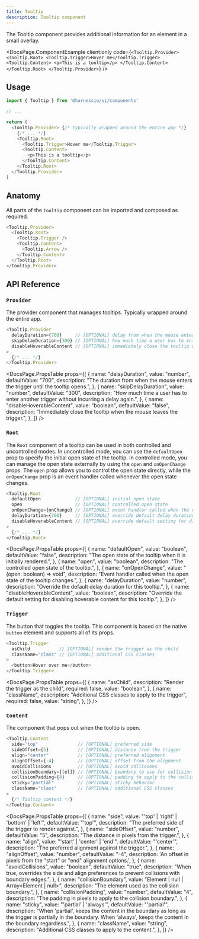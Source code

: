 ```yaml
---
title: Tooltip
description: Tooltip component
---
```


The Tooltip component provides additional information for an element in a small overlay.


<DocsPage.ComponentExample
  client:only
  code={`<Tooltip.Provider>
    <Tooltip.Root>
        <Tooltip.Trigger>Hover me</Tooltip.Trigger>
        <Tooltip.Content>
            <p>This is a tooltip</p>
        </Tooltip.Content>
    </Tooltip.Root>
</Tooltip.Provider>`}
/>

## Usage

```typescript jsx
import { Tooltip } from '@harnessio/ui/components'

// ...

return (
  <Tooltip.Provider> {/* typically wrapped around the entire app */}
    {/* ... */}
    <Tooltip.Root>
      <Tooltip.Trigger>Hover me</Tooltip.Trigger>
      <Tooltip.Content>
        <p>This is a tooltip</p>
      </Tooltip.Content>
    </Tooltip.Root>
  </Tooltip.Provider>
)
```

## Anatomy

All parts of the `Tooltip` component can be imported and composed as required.

```typescript jsx
<Tooltip.Provider>
  <Tooltip.Root>
    <Tooltip.Trigger />
    <Tooltip.Content>
      <Tooltip.Arrow />
    </Tooltip.Content>
  </Tooltip.Root>
</Tooltip.Provider>
```

## API Reference

### `Provider`

The provider component that manages tooltips. Typically wrapped around the entire app.

```typescript jsx
<Tooltip.Provider
  delayDuration={700}     // [OPTIONAL] delay from when the mouse enters until the tooltip opens
  skipDelayDuration={300} // [OPTIONAL] how much time a user has to enter another trigger without incurring a delay again
  disableHoverableContent // [OPTIONAL] immediately close the tooltip when the mouse leaves the trigger
>
  {/* ... */}
</Tooltip.Provider>
```

<DocsPage.PropsTable
  props={[
    {
      name: "delayDuration",
      value: "number",
      defaultValue: "700",
      description:
        "The duration from when the mouse enters the trigger until the tooltip opens.",
    },
    {
      name: "skipDelayDuration",
      value: "number",
      defaultValue: "300",
      description:
        "How much time a user has to enter another trigger without incurring a delay again.",
    },
    {
      name: "disableHoverableContent",
      value: "boolean",
      defaultValue: "false",
      description:
        "Immediately close the tooltip when the mouse leaves the trigger.",
    },
  ]}
/>

### `Root`

The `Root` component of a tooltip can be used in both controlled and uncontrolled modes. In uncontrolled mode, you can
use the `defaultOpen` prop to specify the initial open state of the tooltip. In controlled mode, you can manage the open
state externally by using the `open` and `onOpenChange` props. The `open` prop allows you to control the open state
directly, while the `onOpenChange` prop is an event handler called whenever the open state changes.

```typescript jsx
<Tooltip.Root
  defaultOpen             // [OPTIONAL] initial open state
  open                    // [OPTIONAL] controlled open state
  onOpenChange={onChange} // [OPTIONAL] event handler called when the open state changes
  delayDuration={700}     // [OPTIONAL] override default delay duration
  disableHoverableContent // [OPTIONAL] override default setting for disabling hoverable content
>
  {/* ... */}
</Tooltip.Root>
```

<DocsPage.PropsTable
  props={[
    {
      name: "defaultOpen",
      value: "boolean",
      defaultValue: "false",
      description:
        "The open state of the tooltip when it is initially rendered.",
    },
    {
      name: "open",
      value: "boolean",
      description: "The controlled open state of the tooltip.",
    },
    {
      name: "onOpenChange",
      value: "(open: boolean) => void",
      description:
        "Event handler called when the open state of the tooltip changes.",
    },
    {
      name: "delayDuration",
      value: "number",
      description: "Override the default delay duration for this tooltip.",
    },
    {
      name: "disableHoverableContent",
      value: "boolean",
      description:
        "Override the default setting for disabling hoverable content for this tooltip.",
    },
  ]}
/>

### `Trigger`

The button that toggles the tooltip. This component is based on the native `button` element and supports all of its props.

```typescript jsx
<Tooltip.Trigger
  asChild           // [OPTIONAL] render the trigger as the child
  className="class" // [OPTIONAL] additional CSS classes
>
  <button>Hover over me</button>
</Tooltip.Trigger>
```

<DocsPage.PropsTable
  props={[
    {
      name: "asChild",
      description: "Render the trigger as the child",
      required: false,
      value: "boolean",
    },
    {
      name: "className",
      description: "Additional CSS classes to apply to the trigger",
      required: false,
      value: "string",
    },
  ]}
/>

### `Content`

The component that pops out when the tooltip is open.

```typescript jsx
<Tooltip.Content
  side="top"               // [OPTIONAL] preferred side
  sideOffset={5}           // [OPTIONAL] distance from the trigger
  align="center"           // [OPTIONAL] preferred alignment
  alignOffset={-4}         // [OPTIONAL] offset from the alignment
  avoidCollisions          // [OPTIONAL] avoid collisions
  collisionBoundary={[el]} // [OPTIONAL] boundary to use for collision detection
  collisionPadding={4}     // [OPTIONAL] padding to apply to the collision detection
  sticky="partial"         // [OPTIONAL] sticky behavior
  className="class"        // [OPTIONAL] additional CSS classes
>
  {/* Tooltip content */}
</Tooltip.Content>
```

<DocsPage.PropsTable
  props={[
    {
      name: "side",
      value: "'top' | 'right' | 'bottom' | 'left'",
      defaultValue: "'top'",
      description: "The preferred side of the trigger to render against.",
    },
    {
      name: "sideOffset",
      value: "number",
      defaultValue: "5",
      description: "The distance in pixels from the trigger.",
    },
    {
      name: "align",
      value: "'start' | 'center' | 'end'",
      defaultValue: "'center'",
      description: "The preferred alignment against the trigger.",
    },
    {
      name: "alignOffset",
      value: "number",
      defaultValue: "-4",
      description:
        'An offset in pixels from the "start" or "end" alignment options.',
    },
    {
      name: "avoidCollisions",
      value: "boolean",
      defaultValue: "true",
      description:
        "When true, overrides the side and align preferences to prevent collisions with boundary edges.",
    },
    {
      name: "collisionBoundary",
      value: "Element | null | Array<Element | null>",
      description: "The element used as the collision boundary.",
    },
    {
      name: "collisionPadding",
      value: "number",
      defaultValue: "4",
      description: "The padding in pixels to apply to the collision boundary.",
    },
    {
      name: "sticky",
      value: "'partial' | 'always'",
      defaultValue: "'partial'",
      description:
        "When 'partial', keeps the content in the boundary as long as the trigger is partially in the boundary. When 'always', keeps the content in the boundary regardless.",
    },
    {
      name: "className",
      value: "string",
      description: "Additional CSS classes to apply to the content.",
    },
  ]}
/>
